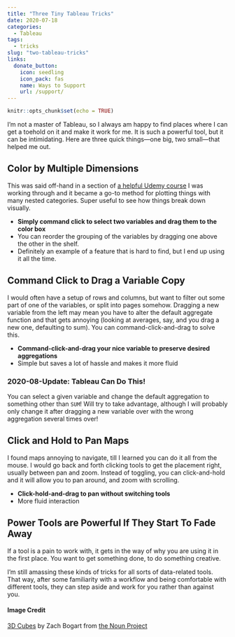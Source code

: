 ```yaml
---
title: "Three Tiny Tableau Tricks"  
date: 2020-07-18  
categories:  
  - Tableau
tags:  
  - tricks
slug: "two-tableau-tricks"  
links:
  donate_button:
    icon: seedling
    icon_pack: fas
    name: Ways to Support
    url: /support/
---
```


```r
knitr::opts_chunk$set(echo = TRUE)
```

I'm not a master of Tableau, so I always am happy to find places where I can get a toehold on it and make it work for me. It is such a powerful tool, but it can be intimidating. Here are three quick things—one big, two small—that helped me out.

## Color by Multiple Dimensions

This was said off-hand in a section of [a helpful Udemy course](https://www.udemy.com/course/tableau10-advanced/) I was working through and it became a go-to method for plotting things with many nested categories. Super useful to see how things break down visually.

-  **Simply command click to select two variables and drag them to the color box**
- You can reorder the grouping of the variables by dragging one above the other in the shelf.
- Definitely  an example of a feature that is hard to find, but I end up using it all the time.

## Command Click to Drag a Variable Copy

I would often have a setup of rows and columns, but want to filter out some part of one of the variables, or split into pages somehow. Dragging a new variable from the left may mean you have to alter the default aggregate function and that gets annoying (looking at averages, say, and you drag a new one, defaulting to sum). You can command-click-and-drag to solve this. 

- **Command-click-and-drag your nice variable to preserve desired aggregations**
- Simple but saves a lot of hassle and makes it more fluid

### 2020-08-Update: Tableau Can Do This!

You can select a given variable and change the default aggregation to something other than `SUM`! Will try to take advantage, although I will probably only change it after dragging a new variable over with the wrong aggregation several times over!

## Click and Hold to Pan Maps

I found maps annoying to navigate, till  I learned you can do it all from the mouse. I would go back and forth clicking tools to get the placement right, usually between pan and zoom. Instead of toggling, you can click-and-hold and it will allow you to pan around, and zoom with scrolling. 

- **Click-hold-and-drag to pan without switching tools**
- More fluid interaction

## Power Tools are Powerful If They Start To Fade Away

If a tool is a pain to work with, it gets in the way of why you are using it in the first place. You want to  get  something done, to do something creative.

I'm still amassing these kinds of tricks for all sorts of data-related tools. That way, after some familiarity with a workflow and being comfortable with different tools, they can step aside and work for you rather than against you.

#### Image Credit
[3D Cubes](https://thenounproject.com/search/?q=three&creator=4129988&i=3031109) by Zach Bogart from [the Noun Project](https://thenounproject.com/)